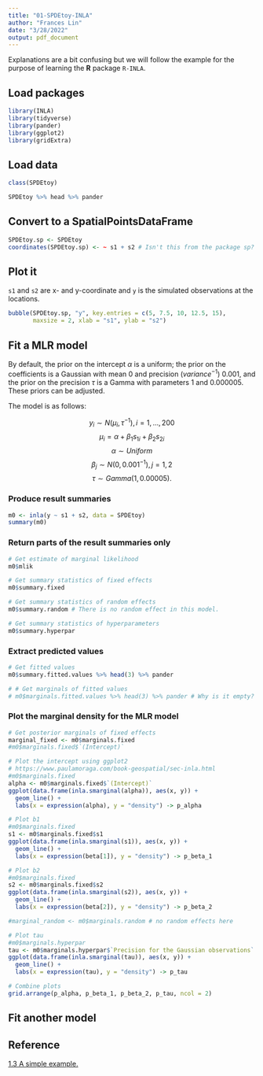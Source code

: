 ```yaml
---
title: "01-SPDEtoy-INLA"
author: "Frances Lin"
date: "3/28/2022"
output: pdf_document
---
```


Explanations are a bit confusing but we will follow the example for the purpose of learning the **R** package `R-INLA`. 

## Load packages 

```r
library(INLA)
library(tidyverse)
library(pander)
library(ggplot2)
library(gridExtra)
```

## Load data

```r
class(SPDEtoy)
```

```r
SPDEtoy %>% head %>% pander
```

## Convert to a SpatialPointsDataFrame

```r
SPDEtoy.sp <- SPDEtoy
coordinates(SPDEtoy.sp) <- ~ s1 + s2 # Isn't this from the package sp? Yes.
```

## Plot it 

`s1` and `s2` are x- and y-coordinate and `y` is the simulated observations at the locations.

```r
bubble(SPDEtoy.sp, "y", key.entries = c(5, 7.5, 10, 12.5, 15), 
       maxsize = 2, xlab = "s1", ylab = "s2")
```

## Fit a MLR model 

By default, the prior on the intercept $\alpha$ is a uniform; the prior on the coefficients is a Gaussian with mean $0$ and precision (${variance}^{-1}$) $0.001$, and the prior on the precision $\tau$ is a Gamma with parameters $1$ and $0.000005$. These priors can be adjusted. 

The model is as follows: 

$$
y_i \sim N(\mu_i, \tau^{-1}), i = 1,...,200
$$
$$
\mu_i = \alpha + \beta_1 s_{1i} + \beta_2 s_{2i} 
$$
$$
\alpha \sim Uniform 
$$
$$
\beta_j \sim N(0, {0.001}^{-1}), j = 1, 2 
$$
$$
\tau \sim Gamma (1, 0.00005).
$$

### Produce result summaries

```r
m0 <- inla(y ~ s1 + s2, data = SPDEtoy)
summary(m0)
```

### Return parts of the result summaries only

```r
# Get estimate of marginal likelihood
m0$mlik
```


```r
# Get summary statistics of fixed effects
m0$summary.fixed
```
```r
# Get summary statistics of random effects
m0$summary.random # There is no random effect in this model. 
```

```r
# Get summary statistics of hyperparameters
m0$summary.hyperpar
```


### Extract predicted values

```r
# Get fitted values
m0$summary.fitted.values %>% head(3) %>% pander
```

```r
# # Get marginals of fitted values
# m0$marginals.fitted.values %>% head(3) %>% pander # Why is it empty?
```

### Plot the marginal density for the MLR model

```r
# Get posterior marginals of fixed effects
marginal_fixed <- m0$marginals.fixed
#m0$marginals.fixed$`(Intercept)`
```

```r
# Plot the intercept using ggplot2
# https://www.paulamoraga.com/book-geospatial/sec-inla.html
#m0$marginals.fixed
alpha <- m0$marginals.fixed$`(Intercept)`
ggplot(data.frame(inla.smarginal(alpha)), aes(x, y)) +
  geom_line() + 
  labs(x = expression(alpha), y = "density") -> p_alpha
```

```r
# Plot b1
#m0$marginals.fixed
s1 <- m0$marginals.fixed$s1
ggplot(data.frame(inla.smarginal(s1)), aes(x, y)) +
  geom_line() + 
  labs(x = expression(beta[1]), y = "density") -> p_beta_1
```

```r
# Plot b2
#m0$marginals.fixed
s2 <- m0$marginals.fixed$s2
ggplot(data.frame(inla.smarginal(s2)), aes(x, y)) +
  geom_line() + 
  labs(x = expression(beta[2]), y = "density") -> p_beta_2
```

```r
#marginal_random <- m0$marginals.random # no random effects here
```

```r
# Plot tau
#m0$marginals.hyperpar
tau <- m0$marginals.hyperpar$`Precision for the Gaussian observations`
ggplot(data.frame(inla.smarginal(tau)), aes(x, y)) +
  geom_line() + 
  labs(x = expression(tau), y = "density") -> p_tau
```

```r
# Combine plots
grid.arrange(p_alpha, p_beta_1, p_beta_2, p_tau, ncol = 2)
```


## Fit another model 




\newpage

## Reference 

[1.3 A simple example.](https://becarioprecario.bitbucket.io/spde-gitbook/ch-INLA.html#sec:INLAexample) 



